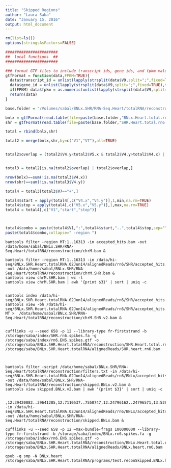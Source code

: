 ```yaml
---
title: "Skipped Regions"
author: "Laura Saba"
date: "January 15, 2016"
output: html_document
---
```


```r
rm(list=ls())
options(stringsAsFactors=FALSE)

#######################
##  local functions  ##
#######################

### format GTF files to include transcript ids, gene ids, and fpkm values  ###
gtfFormat = function(data,FPKM=TRUE){
  data$transcript_id = unlist(lapply(strsplit(data$V9,split=";",fixed=TRUE),function(a) gsub(" transcript_id ","",a[grep("transcript",a)]))) 
  data$gene_id = unlist(lapply(strsplit(data$V9,split=";",fixed=TRUE),function(a) gsub("gene_id ","",a[grep("gene",a)]))) 
  if(FPKM) data$fpkm = as.numeric(unlist(lapply(strsplit(data$V9,split=";",fixed=TRUE),function(a) gsub(" FPKM ","",a[grep("FPKM",a)]))))
  return(data)
}
```

```r
base.folder = "/Volumes/sabal/BNLx.SHR/RNA-Seq.Heart/totalRNA/reconstruction/"

bnlx = gtfFormat(read.table(file=paste(base.folder,"BNLx.Heart.total.rn6.ensemblGuided/skipped.gtf",sep=""),sep="\t",header=FALSE),FPKM=FALSE)
shr = gtfFormat(read.table(file=paste(base.folder,"SHR.Heart.total.rn6.ensemblGuided/skipped.gtf",sep=""),sep="\t",header=FALSE),FPKM=FALSE)

total = rbind(bnlx,shr)

total2 = merge(bnlx,shr,by=c("V1","V7"),all=TRUE)


total2$overlap = (total2$V4.y<total2$V5.x & total2$V4.y>total2$V4.x) | (total2$V5.y<total2$V5.x & total2$V5.y>total2$V4.x) | (total2$V4.x>=total2$V4.y & total2$V5.x<=total2$V5.y)


total3 = total2[is.na(total2$overlap) | total2$overlap,]

nrow(bnlx)==sum(!is.na(total3$V4.x))
nrow(shr)==sum(!is.na(total3$V4.y))

total4 = total3[total3$V7=="+",]

total4$start = apply(total4[,c("V4.x","V4.y")],1,min,na.rm=TRUE)
total4$stop = apply(total4[,c("V5.x","V5.y")],1,max,na.rm=TRUE)
total4 = total4[,c("V1","start","stop")]



total4$combo = paste(total4$V1,":",total4$start,"..",total4$stop,sep="")
paste(total4$combo,collapse=" -region ")
```


```
bamtools filter -region MT:1..16313 -in accepted_hits.bam -out /data/home/sabal/BNLx.SHR/RNA-Seq.Heart/totalRNA/reconstruction/chrM.bam & 

bamtools filter -region MT:1..16313 -in /data/hi-seq/BNLx.SHR.Heart.totalRNA.02Jun14/alignedReads/rn6/SHR/accepted_hits.bam -out /data/home/sabal/BNLx.SHR/RNA-Seq.Heart/totalRNA/reconstruction/chrM.SHR.bam &
samtools view chrM.SHR.bam | wc -l
samtools view chrM.SHR.bam | awk '{print $3}' | sort | uniq -c


samtools index /data/hi-seq/BNLx.SHR.Heart.totalRNA.02Jun14/alignedReads/rn6/SHR/accepted_hits.bam
samtools view -bh /data/hi-seq/BNLx.SHR.Heart.totalRNA.02Jun14/alignedReads/rn6/SHR/accepted_hits.bam MT >  /data/home/sabal/BNLx.SHR/RNA-Seq.Heart/totalRNA/reconstruction/chrM.SHR.v2.bam &


cufflinks -u --seed 658 -p 12 --library-type fr-firststrand -b /storage/saba/index/SHR.rn6.spikes.fa -g /storage/saba/index/rn6.ENS.spikes.gtf -o /storage/saba/BNLx.SHR.Heart.totalRNA/reconstruction/SHR.Heart.total.rn6.ensemblGuided.chrM /storage/saba/BNLx.SHR.Heart.totalRNA/alignedReads/SHR.heart.rn6.bam



bamtools filter -script /data/home/sabal/BNLx.SHR/RNA-Seq.Heart/totalRNA/reconstruction/filters.txt -in /data/hi-seq/BNLx.SHR.Heart.totalRNA.02Jun14/alignedReads/rn6/BNLx/accepted_hits.bam -out /data/home/sabal/BNLx.SHR/RNA-Seq.Heart/totalRNA/reconstruction/skipped.BNLx.v2.bam &
samtools view skipped.BNLx.v2.bam | awk '{print $3}' | sort | uniq -c


,12:39420082..39641285,12:7110537..7550747,12:24796162..24796571,13:52645257..52689325,14:46329442..46688481,15:33563345..33766888,17:65522230..66185548,3:105504242..105528429,3:63520257..64024225,4:14001352..14267181,6:91410039..91701023,7:71472483..72272184,7:118100405..118610599,8:181057..182332,8:85387861..85490050,MT:1..16313,X:23464863..23469041} -in /data/hi-seq/BNLx.SHR.Heart.totalRNA.02Jun14/alignedReads/rn6/BNLx/accepted_hits.bam -out /data/home/sabal/BNLx.SHR/RNA-Seq.Heart/totalRNA/reconstruction/skipped.BNLx.bam &

cufflinks -u --seed 658 -p 12 –max-bundle-frags 100000000 --library-type fr-firststrand -b /storage/saba/index/BNLx.rn6.spikes.fa -g /storage/saba/index/rn6.ENS.spikes.gtf -o /storage/saba/BNLx.SHR.Heart.totalRNA/reconstruction/BNLx.Heart.total.rn6.ensemblGuided.skipped.chrX /storage/saba/BNLx.SHR.Heart.totalRNA/alignedReads/BNLx.heart.rn6.bam

qsub -q smp -N BNLx.heart /storage/saba/BNLx.SHR.Heart.totalRNA/programs/test.reconSkipped.BNLx.heart.sh

```